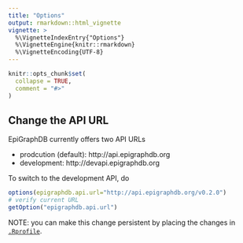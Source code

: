 ```yaml
---
title: "Options"
output: rmarkdown::html_vignette
vignette: >
  %\VignetteIndexEntry{"Options"}
  %\VignetteEngine{knitr::rmarkdown}
  %\VignetteEncoding{UTF-8}
---
```


```r
knitr::opts_chunk$set(
  collapse = TRUE,
  comment = "#>"
)
```

## Change the API URL

EpiGraphDB currently offers two API URLs

- prodcution (default): http://api.epigraphdb.org
- development: http://devapi.epigraphdb.org

To switch to the development API, do

```r
options(epigraphdb.api.url="http://api.epigraphdb.org/v0.2.0")
# verify current URL
getOption("epigraphdb.api.url")
```

NOTE: you can make this change persistent by placing the changes in
[`.Rprofile`](https://www.statmethods.net/interface/customizing.html).

